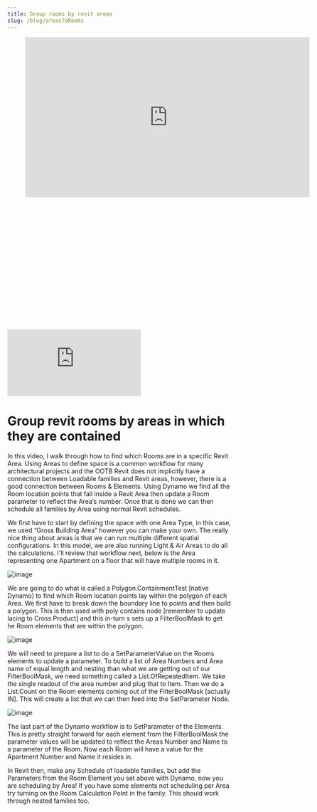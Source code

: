 ```yaml
---
title: Group rooms by revit areas
slug: /blog/areasToRooms
---
```


<figure class="video_container">
  <iframe title="vimeo-player" src="https://player.vimeo.com/video/124577440" width="640" height="360" frameborder="0" allowfullscreen></iframe>
</figure>

<div class="relative" style="padding-top: 56.25%">
  <iframe src="https://player.vimeo.com/video/124577440" class="absolute inset-0 w-full h-full" frameborder="0"></iframe>
</div>

# Group revit rooms by areas in which they are contained
In this video, I walk through how to find which Rooms are in a specific Revit Area. Using Areas to define space is a common workflow for many architectural projects and the OOTB Revit does not implicitly have a connection between Loadable families and Revit areas, however, there is a good connection between Rooms & Elements. Using Dynamo we find all the Room location points that fall inside a Revit Area then update a Room parameter to reflect the Area‘s number. Once that is done we can then schedule all families by Area using normal Revit schedules.

We first have to start by defining the space with one Area Type, in this case, we used “Gross Building Area” however you can make your own. The really nice thing about areas is that we can run multiple different spatial configurations. In this model, we are also running Light & Air Areas to do all the calculations. I'll review that workflow next, below is the Area representing one Apartment on a floor that will have multiple rooms in it.

![image](/images/roomInAreaPlan.jpg)

We are going to do what is called a Polygon.ContainmentTest [native Dynamo] to find which Room location points lay within the polygon of each Area. We first have to break down the boundary line to points and then build a polygon. This is then used with poly contains node [remember to update lacing to Cross Product] and this in-turn s sets up a FilterBoolMask to get he Room elements that are within the polygon.

![image](/images/roomInAreaGrouping.gif)

We will need to prepare a list to do a SetParameterValue on the Rooms elements to update a parameter. To build a list of Area Numbers and Area name of equal length and nesting than what we are getting out of our FilterBoolMask, we need something called a List.OfRepeatedItem. We take the single readout of the area number and plug that to Item. Then we do a List.Count on the Room elements coming out of the FilterBoolMask [actually IN]. This will create a list that we can then feed into the SetParameter Node.

![image](/images/roomInArea.jpg)

The last part of the Dynamo workflow is to SetParameter of the Elements. This is pretty straight forward for each element from the FilterBoolMask the parameter values will be updated to reflect the Areas Number and Name to a parameter of the Room. Now each Room will have a value for the Apartment Number and Name it resides in.


In Revit then, make any Schedule of loadable families, but add the Parameters from the Room Element you set above with Dynamo, now you are scheduling by Area! If you have some elements not scheduling per Area try turning on the Room Calculation Point in the family.  This should work through nested families too.